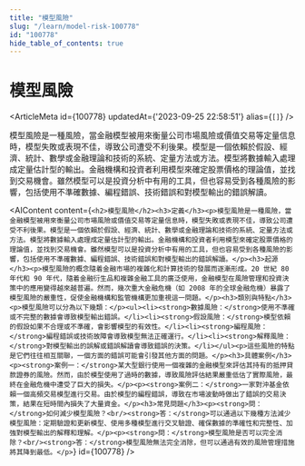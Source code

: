 ```yaml
---
title: "模型風險"
slug: "/learn/model-risk-100778"
id: "100778"
hide_table_of_contents: true
---
```



# 模型風險

<ArticleMeta id={100778} updatedAt={'2023-09-25 22:58:51'} alias={`[]`} />
<div className='border-solid border-b border-t-0 my-4 border-[var(--ifm-color-gray-300)]' />

模型風險是一種風險，當金融模型被用來衡量公司市場風險或價值交易等定量信息時，模型失敗或表現不佳，導致公司遭受不利後果。模型是一個依賴於假設、經濟、統計、數學或金融理論和技術的系統、定量方法或方法。模型將數據輸入處理成定量估計型的輸出。金融機構和投資者利用模型來確定股票價格的理論值，並找到交易機會。雖然模型可以是投資分析中有用的工具，但也容易受到各種風險的影響，包括使用不準確數據、編程錯誤、技術錯誤和對模型輸出的錯誤解讀。

<AIContent content={`<h2>模型風險</h2><h3>定義</h3><p>模型風險是一種風險，當金融模型被用來衡量公司市場風險或價值交易等定量信息時，模型失敗或表現不佳，導致公司遭受不利後果。模型是一個依賴於假設、經濟、統計、數學或金融理論和技術的系統、定量方法或方法。模型將數據輸入處理成定量估計型的輸出。金融機構和投資者利用模型來確定股票價格的理論值，並找到交易機會。雖然模型可以是投資分析中有用的工具，但也容易受到各種風險的影響，包括使用不準確數據、編程錯誤、技術錯誤和對模型輸出的錯誤解讀。</p><h3>起源</h3><p>模型風險的概念隨着金融市場的複雜化和計算技術的發展而逐漸形成。20 世紀 80 年代和 90 年代，隨着金融衍生品和複雜金融工具的廣泛使用，金融模型在風險管理和投資決策中的應用變得越來越普遍。然而，幾次重大金融危機（如 2008 年的全球金融危機）暴露了模型風險的嚴重性，促使金融機構和監管機構更加重視這一問題。</p><h3>類別與特點</h3><p>模型風險可以分為以下幾類：</p><ul><li><strong>數據風險：</strong>使用不準確或不完整的數據會導致模型輸出錯誤。</li><li><strong>假設風險：</strong>模型依賴的假設如果不合理或不準確，會影響模型的有效性。</li><li><strong>編程風險：</strong>編程錯誤或技術故障會導致模型無法正確運行。</li><li><strong>解釋風險：</strong>對模型輸出的誤解或錯誤解讀會導致錯誤的決策。</li></ul><p>這些風險的特點是它們往往相互關聯，一個方面的錯誤可能會引發其他方面的問題。</p><h3>具體案例</h3><p><strong>案例一：</strong>某大型銀行使用一個複雜的金融模型來評估其持有的抵押貸款證券的風險。然而，由於模型使用了過時的數據，導致風險評估結果嚴重低估了實際風險，最終在金融危機中遭受了巨大的損失。</p><p><strong>案例二：</strong>一家對沖基金依賴一個高頻交易模型進行交易。由於模型的編程錯誤，導致在市場波動時做出了錯誤的交易決策，結果在短時間內損失了大量資金。</p><h3>常見問題</h3><p><strong>問：</strong>如何減少模型風險？<br/><strong>答：</strong>可以通過以下幾種方法減少模型風險：定期驗證和更新模型、使用多種模型進行交叉驗證、確保數據的準確性和完整性、加強對模型輸出的解釋和理解。</p><p><strong>問：</strong>模型風險是否可以完全消除？<br/><strong>答：</strong>模型風險無法完全消除，但可以通過有效的風險管理措施將其降到最低。</p>`} id={100778} />
